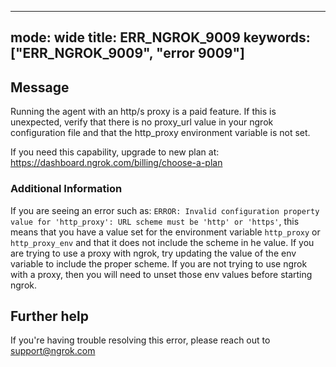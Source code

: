 
---
mode: wide
title: ERR_NGROK_9009
keywords: ["ERR_NGROK_9009", "error 9009"]
---

## Message
Running the agent with an http/s proxy is a paid feature. If this is unexpected, verify that there is no proxy_url value in your ngrok configuration file and that the http_proxy environment variable is not set.

If you need this capability, upgrade to new plan at: https://dashboard.ngrok.com/billing/choose-a-plan



### Additional Information

If you are seeing an error such as: `ERROR: Invalid configuration property value for 'http_proxy': URL scheme must be 'http' or 'https'`, this means that you have a value set for the environment variable `http_proxy` or `http_proxy_env` and that it does not include the scheme in he value. If you are trying to use a proxy with ngrok, try updating the value of the env variable to include the proper scheme. If you are not trying to use ngrok with a proxy, then you will need to unset those env values before starting ngrok.


## Further help
If you're having trouble resolving this error, please reach out to [support@ngrok.com](mailto:support@ngrok.com?subject=Help%20with%20ERR_NGROK_9009)

